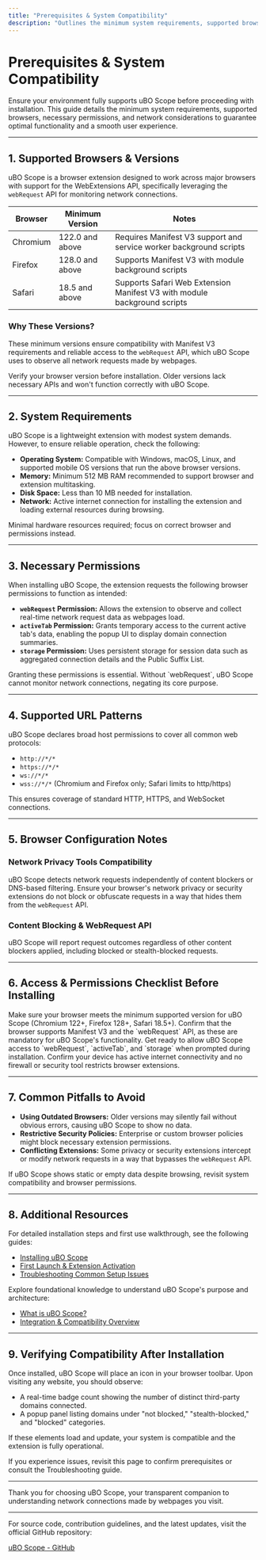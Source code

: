 ```yaml
---
title: "Prerequisites & System Compatibility"
description: "Outlines the minimum system requirements, supported browsers, and necessary permissions for running uBO Scope effectively. Users will understand which environments are compatible and what to check before installing."
---
```


# Prerequisites & System Compatibility

Ensure your environment fully supports uBO Scope before proceeding with installation. This guide details the minimum system requirements, supported browsers, necessary permissions, and network considerations to guarantee optimal functionality and a smooth user experience.

---

## 1. Supported Browsers & Versions

uBO Scope is a browser extension designed to work across major browsers with support for the WebExtensions API, specifically leveraging the `webRequest` API for monitoring network connections.

| Browser  | Minimum Version   | Notes                                   |
|----------|------------------|-----------------------------------------|
| Chromium | 122.0 and above  | Requires Manifest V3 support and service worker background scripts |
| Firefox  | 128.0 and above  | Supports Manifest V3 with module background scripts |
| Safari   | 18.5 and above   | Supports Safari Web Extension Manifest V3 with module background scripts |


### Why These Versions?

These minimum versions ensure compatibility with Manifest V3 requirements and reliable access to the `webRequest` API, which uBO Scope uses to observe all network requests made by webpages.

<Check>
Verify your browser version before installation. Older versions lack necessary APIs and won't function correctly with uBO Scope.
</Check>

---

## 2. System Requirements

uBO Scope is a lightweight extension with modest system demands. However, to ensure reliable operation, check the following:

- **Operating System:** Compatible with Windows, macOS, Linux, and supported mobile OS versions that run the above browser versions.
- **Memory:** Minimum 512 MB RAM recommended to support browser and extension multitasking.
- **Disk Space:** Less than 10 MB needed for installation.
- **Network:** Active internet connection for installing the extension and loading external resources during browsing.

<Note>
Minimal hardware resources required; focus on correct browser and permissions instead.
</Note>

---

## 3. Necessary Permissions

When installing uBO Scope, the extension requests the following browser permissions to function as intended:

- **`webRequest` Permission:** Allows the extension to observe and collect real-time network request data as webpages load.
- **`activeTab` Permission:** Grants temporary access to the current active tab's data, enabling the popup UI to display domain connection summaries.
- **`storage` Permission:** Uses persistent storage for session data such as aggregated connection details and the Public Suffix List.

<Warning>
Granting these permissions is essential. Without `webRequest`, uBO Scope cannot monitor network connections, negating its core purpose.
</Warning>

---

## 4. Supported URL Patterns

uBO Scope declares broad host permissions to cover all common web protocols:

- `http://*/*`
- `https://*/*`
- `ws://*/*`
- `wss://*/*` (Chromium and Firefox only; Safari limits to http/https)

This ensures coverage of standard HTTP, HTTPS, and WebSocket connections.

---

## 5. Browser Configuration Notes

### Network Privacy Tools Compatibility

uBO Scope detects network requests independently of content blockers or DNS-based filtering. Ensure your browser's network privacy or security extensions do not block or obfuscate requests in a way that hides them from the `webRequest` API.

### Content Blocking & WebRequest API

uBO Scope will report request outcomes regardless of other content blockers applied, including blocked or stealth-blocked requests.

---

## 6. Access & Permissions Checklist Before Installing

<Steps>
<Step title="Check Your Browser Version">
Make sure your browser meets the minimum supported version for uBO Scope (Chromium 122+, Firefox 128+, Safari 18.5+).
</Step>
<Step title="Verify Browser Permissions Support">
Confirm that the browser supports Manifest V3 and the `webRequest` API, as these are mandatory for uBO Scope's functionality.
</Step>
<Step title="Prepare to Grant Permissions at Installation">
Get ready to allow uBO Scope access to `webRequest`, `activeTab`, and `storage` when prompted during installation.
</Step>
<Step title="Ensure Network Access">
Confirm your device has active internet connectivity and no firewall or security tool restricts browser extensions.
</Step>
</Steps>

---

## 7. Common Pitfalls to Avoid

- **Using Outdated Browsers:** Older versions may silently fail without obvious errors, causing uBO Scope to show no data.
- **Restrictive Security Policies:** Enterprise or custom browser policies might block necessary extension permissions.
- **Conflicting Extensions:** Some privacy or security extensions intercept or modify network requests in a way that bypasses the `webRequest` API.

<Warning>
If uBO Scope shows static or empty data despite browsing, revisit system compatibility and browser permissions.
</Warning>

---

## 8. Additional Resources

For detailed installation steps and first use walkthrough, see the following guides:

- [Installing uBO Scope](../installing-ubo-scope)
- [First Launch & Extension Activation](../first-launch-extension-activation)
- [Troubleshooting Common Setup Issues](../../getting-productive/troubleshooting-common-setup-issues)

Explore foundational knowledge to understand uBO Scope's purpose and architecture:

- [What is uBO Scope?](../../getting-started-core-overview/product-introduction)
- [Integration & Compatibility Overview](../../architecture-concepts/integration-overview)

---

## 9. Verifying Compatibility After Installation

Once installed, uBO Scope will place an icon in your browser toolbar. Upon visiting any website, you should observe:

- A real-time badge count showing the number of distinct third-party domains connected.
- A popup panel listing domains under "not blocked," "stealth-blocked," and "blocked" categories.

If these elements load and update, your system is compatible and the extension is fully operational.

<Check>
If you experience issues, revisit this page to confirm prerequisites or consult the Troubleshooting guide.
</Check>

---

Thank you for choosing uBO Scope, your transparent companion to understanding network connections made by webpages you visit.


---

For source code, contribution guidelines, and the latest updates, visit the official GitHub repository:

[uBO Scope - GitHub](https://github.com/gorhill/uBO-Scope)
